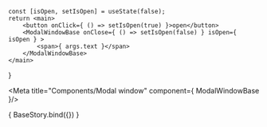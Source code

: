 
    const [isOpen, setIsOpen] = useState(false);
    return <main>
        <button onClick={ () => setIsOpen(true) }>open</button>
        <ModalWindowBase onClose={ () => setIsOpen(false) } isOpen={ isOpen } >
            <span>{ args.text }</span>
        </ModalWindowBase>
    </main>
}

<Meta title="Components/Modal window" component={ ModalWindowBase }/>


<Canvas>
    <Story name="Base" args={ { text: "Hello there!" } }>
        { BaseStory.bind({}) }
    </Story>
</Canvas>
